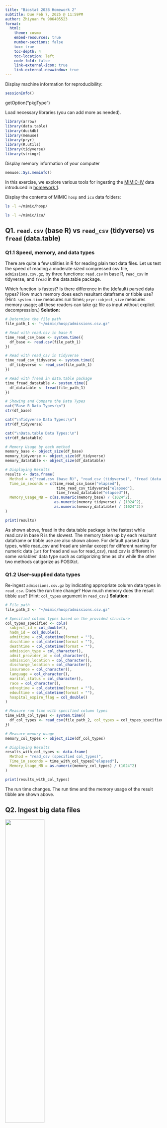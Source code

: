 ```yaml
---
title: "Biostat 203B Homework 2"
subtitle: Due Feb 7, 2025 @ 11:59PM
author: Zhiyuan Yu 906405523
format:
  html:
    theme: cosmo
    embed-resources: true
    number-sections: false
    toc: true
    toc-depth: 4
    toc-location: left
    code-fold: false
    link-external-icon: true
    link-external-newwindow: true
---
```


Display machine information for reproducibility:

```r
sessionInfo()
```

getOption("pkgType")

Load necessary libraries (you can add more as needed).

```r
library(arrow)
library(data.table)
library(duckdb)
library(memuse)
library(pryr)
library(R.utils)
library(tidyverse)
library(stringr)
```

Display memory information of your computer

```r
memuse::Sys.meminfo()
```

In this exercise, we explore various tools for ingesting the [MIMIC-IV](https://physionet.org/content/mimiciv/3.1/) data introduced in [homework 1](https://ucla-biostat-203b.github.io/2025winter/hw/hw1/hw1.html).

Display the contents of MIMIC `hosp` and `icu` data folders:

```bash
ls -l ~/mimic/hosp/
```

```bash
ls -l ~/mimic/icu/
```

## Q1. `read.csv` (base R) vs `read_csv` (tidyverse) vs `fread` (data.table)

### Q1.1 Speed, memory, and data types

There are quite a few utilities in R for reading plain text data files. Let us test the speed of reading a moderate sized compressed csv file, `admissions.csv.gz`, by three functions: `read.csv` in base R, `read_csv` in tidyverse, and `fread` in the data.table package.

Which function is fastest? Is there difference in the (default) parsed data types? How much memory does each resultant dataframe or tibble use? (Hint: `system.time` measures run times; `pryr::object_size` measures memory usage; all these readers can take gz file as input without explicit decompression.) 
**Solution:**
```r
# Determine the file path
file_path_1 <- "~/mimic/hosp/admissions.csv.gz"

# Read with read.csv in base R
time_read_csv_base <- system.time({
  df_base <- read.csv(file_path_1)
})

# Read with read_csv in tidyverse 
time_read_csv_tidyverse <- system.time({
  df_tidyverse <- read_csv(file_path_1)
})

# Read with fread in data.table package
time_fread_datatable <- system.time({
  df_datatable <- fread(file_path_1)
})

# Showing and Compare the Data Types
cat("Base R Data Types:\n")
str(df_base)

cat("\nTidyverse Data Types:\n")
str(df_tidyverse)

cat("\nData.table Data Types:\n")
str(df_datatable)

# Memory Usage by each method
memory_base <- object_size(df_base)
memory_tidyverse <- object_size(df_tidyverse)
memory_datatable <- object_size(df_datatable)

# Displaying Results
results <- data.frame(
  Method = c("read.csv (base R)", "read_csv (tidyverse)", "fread (data.table)"),
  Time_in_seconds = c(time_read_csv_base["elapsed"], 
                       time_read_csv_tidyverse["elapsed"], 
                       time_fread_datatable["elapsed"]),
  Memory_Usage_MB = c(as.numeric(memory_base) / (1024^2),
                      as.numeric(memory_tidyverse) / (1024^2),
                      as.numeric(memory_datatable) / (1024^2))
)

print(results)
```
As shown above, fread in the data.table package is the fastest while read.csv in base R is the slowest. The memory taken up by each resultant dataframe or tibble use are also shown above. For default parsed data types, while read_csv and fread are similar except for different naming for numeric data (`int` for fread and `num` for read_csv), read.csv is different in some variables’ data type such as catigorizing time as chr while the other two methods catigorize as POSIXct.

### Q1.2 User-supplied data types

Re-ingest `admissions.csv.gz` by indicating appropriate column data types in `read_csv`. Does the run time change? How much memory does the result tibble use? (Hint: `col_types` argument in `read_csv`.) 
**Solution:**
```r
# File path
file_path_2 <- "~/mimic/hosp/admissions.csv.gz"

# Specified column types based on the provided structure
col_types_specified <- cols(
  subject_id = col_double(),
  hadm_id = col_double(),
  admittime = col_datetime(format = ""),
  dischtime = col_datetime(format = ""),
  deathtime = col_datetime(format = ""),
  admission_type = col_character(),
  admit_provider_id = col_character(),
  admission_location = col_character(),
  discharge_location = col_character(),
  insurance = col_character(),
  language = col_character(),
  marital_status = col_character(),
  race = col_character(),
  edregtime = col_datetime(format = ""),
  edouttime = col_datetime(format = ""),
  hospital_expire_flag = col_double()
)

# Measure run time with specified column types
time_with_col_types <- system.time({
  df_col_types <- read_csv(file_path_2, col_types = col_types_specified)
})

# Measure memory usage
memory_col_types <- object_size(df_col_types)

# Displaying Results
results_with_col_types <- data.frame(
  Method = "read_csv (specified col_types)",
  Time_in_seconds = time_with_col_types["elapsed"],
  Memory_Usage_MB = as.numeric(memory_col_types) / (1024^2)
)

print(results_with_col_types)
```
The run time changes. The run time and the memory usage of the result tibble are shown above.

## Q2. Ingest big data files

<p align="center">

<img src="./bigfile.png" width="50%"/>

</p>

Let us focus on a bigger file, `labevents.csv.gz`, which is about 130x bigger than `admissions.csv.gz`.

```bash
ls -l ~/mimic/hosp/labevents.csv.gz
```

Display the first 10 lines of this file.

```bash
zcat < ~/mimic/hosp/labevents.csv.gz | head -10
```

### Q2.1 Ingest `labevents.csv.gz` by `read_csv`

<p align="center">

<img src="./readr_logo.png" width="20%"/>

</p>

Try to ingest `labevents.csv.gz` using `read_csv`. What happens? If it takes more than 3 minutes on your computer, then abort the program and report your findings.
**Solution:**
```r
#| eval: false
start_time <- Sys.time()

# Use tryCatch to handle interruptions
result <- tryCatch({
  df_readr <- read_csv("~/mimic/hosp/labevents.csv.gz")
  end_time <- Sys.time()
  
  # Calculate duration
  duration <- as.numeric(difftime(end_time, start_time, units = "secs"))
  
  cat("Ingestion completed in", duration, "seconds.\n")
  cat("Data dimensions:", dim(df_readr), "\n")
  
  return(df_readr)
}, error = function(e) {
  cat("An error occurred:", e$message, "\n")
  return(NULL)
})
```
It took my system more than 3 minutes before it crashed and the process of ingestion did not finish. The reason for this situation was because the file was too large and my laptop does not have enough memory (RAM) to process such large file.

### Q2.2 Ingest selected columns of `labevents.csv.gz` by `read_csv`

Try to ingest only columns `subject_id`, `itemid`, `charttime`, and `valuenum` in `labevents.csv.gz` using `read_csv`. Does this solve the ingestion issue? (Hint: `col_select` argument in `read_csv`.)
**Solution:**
```r
#| eval: false
start_time <- Sys.time()

# Use tryCatch to handle any potential errors
result <- tryCatch({
  # Ingest only selected columns
  df_selected <- read_csv(
    "~/mimic/hosp/labevents.csv.gz",
    col_select = c(subject_id, charttime, itemid, valuenum)
  )
  
  end_time <- Sys.time()
  
  # Calculate duration
  duration <- as.numeric(difftime(end_time, start_time, units = "secs"))
  
  # Display performance and data information
  cat("Ingestion completed in", duration, "seconds.\n")
  cat("Data dimensions:", dim(df_selected), "\n")
  
  return(df_selected)
}, error = function(e) {
  cat("An error occurred:", e$message, "\n")
  return(NULL)
})
```
My program was forced to terminate again since the file was still to large and my laptop did not have enough RAM to ingest the data.

### Q2.3 Ingest a subset of `labevents.csv.gz`

<p align="center">

<img src="./linux_logo.png" width="20%"/>

</p>

Our first strategy to handle this big data file is to make a subset of the `labevents` data. Read the [MIMIC documentation](https://mimic.mit.edu/docs/iv/modules/hosp/labevents/) for the content in data file `labevents.csv`.

In later exercises, we will only be interested in the following lab items: creatinine (50912), potassium (50971), sodium (50983), chloride (50902), bicarbonate (50882), hematocrit (51221), white blood cell count (51301), and glucose (50931) and the following columns: `subject_id`, `itemid`, `charttime`, `valuenum`. Write a Bash command to extract these columns and rows from `labevents.csv.gz` and save the result to a new file `labevents_filtered.csv.gz` in the current working directory. (Hint: Use `zcat <` to pipe the output of `labevents.csv.gz` to `awk` and then to `gzip` to compress the output. Do **not** put `labevents_filtered.csv.gz` in Git! To save render time, you can put `#| eval: false` at the beginning of this code chunk. TA will change it to `#| eval: true` before rendering your qmd file.)
**Solution:** 
```bash
#| eval: false
# Show the headers
zcat ~/mimic/hosp/labevents.csv.gz | head -n 1

# Extract the wanted columns and rows and put them into a new file
zcat < ~/mimic/hosp/labevents.csv.gz |
  awk -F, 'BEGIN {OFS=","; print "subject_id, charttime, itemid, valuenum"}
  NR==1 {next}
  ($5 == 50912 || $5 == 50971 || $5 == 50983 || $5 == 50902 ||
   $5 == 50882 || $5 == 51221 || $5 == 51301 || $5 == 50931) {
    print $2, $5, $7, $10
  }' |
  
gzip > labevents_filtered.csv.gz
```
The file is created

Display the first 10 lines of the new file `labevents_filtered.csv.gz`. How many lines are in this new file, excluding the header? How long does it take `read_csv` to ingest `labevents_filtered.csv.gz`?

**Solution:**
Display the first 10 lines of the new file:
```bash
zcat labevents_filtered.csv.gz | head -n 10
```
Count the lines in the new file:
```bash
zcat labevents_filtered.csv.gz | tail -n +2 | wc -l
```
Measure the time it takes `read_csv` to ingest the new file:
```bash
time Rscript -e "read.csv('labevents_filtered.csv.gz')" > /dev/null 2>&1
```

### Q2.4 Ingest `labevents.csv` by Apache Arrow

<p align="center">

<img src="./arrow_logo.png" width="30%"/>

</p>

Our second strategy is to use [Apache Arrow](https://arrow.apache.org/) for larger-than-memory data analytics. Unfortunately Arrow does not work with gz files directly. First decompress `labevents.csv.gz` to `labevents.csv` and put it in the current working directory (do not add it in git!). To save render time, put `#| eval: false` at the beginning of this code chunk. TA will change it to `#| eval: true` when rendering your qmd file.

Then use [`arrow::open_dataset`](https://arrow.apache.org/docs/r/reference/open_dataset.html) to ingest `labevents.csv`, select columns, and filter `itemid` as in Q2.3. How long does the ingest+select+filter process take? Display the number of rows and the first 10 rows of the result tibble, and make sure they match those in Q2.3. (Hint: use `dplyr` verbs for selecting columns and filtering rows.)

Write a few sentences to explain what is Apache Arrow. Imagine you want to explain it to a layman in an elevator.
**Solution:**
Step 1, unzip the labevents.csv.gz file
```bash
#| eval: false
gunzip -k ~/mimic/hosp/labevents.csv.gz
```
Step 2, measure the time for ingest + select + filter
```r
time_arrow <- system.time({
  dataset <- arrow::open_dataset("~/mimic/hosp/labevents.csv", format = "csv")
  
  result_tibble <- dataset %>%
    select(subject_id, charttime, itemid, valuenum) %>%
    filter(itemid %in% c (50912, 50971, 50983, 50902, 50882, 51221, 
                         51301, 50931)) %>%
    collect()
})

print(time_arrow)
```
Step 3, count the number of rows:
```r
cat("Number of Rows:", nrow(result_tibble), "\n")
```
Step 4, show the first 10 rows:
```r
print(head(result_tibble, 10))
```
Apache Arrow is a method to move and process large amounts of data within a short time. Imagine you bought a large bag of rice from Costco and tried to pour it into a rice bucket. If you are not strong enough to carry the bag and pour the rice directly, you will need to transfer the rice with a small rice cup little by little to the bucket, which could take a long time. Apache Arrow is like a secret strength booster which lets you move the entire bag of rice at once and pour it into the bucket, saving you a lot of time and trouble. Apache Arrow stores data in a format that different tools and programs can understand instantly, making data analysis quicker more efficient, especially when dealing with big files that require insant amount of computer memory.

### Q2.5 Compress `labevents.csv` to Parquet format and ingest/select/filter

<p align="center">

<img src="./parquet_logo.png" width="30%"/>

</p>

Re-write the csv file `labevents.csv` in the binary Parquet format (Hint: [`arrow::write_dataset`](https://arrow.apache.org/docs/r/reference/write_dataset.html).) How large is the Parquet file(s)? How long does the ingest+select+filter process of the Parquet file(s) take? Display the number of rows and the first 10 rows of the result tibble and make sure they match those in Q2.3. (Hint: use `dplyr` verbs for selecting columns and filtering rows.)

Write a few sentences to explain what is the Parquet format. Imagine you want to explain it to a layman in an elevator.
**Solution:**
Step 1, re-write the csv file into binary Parquet format:
```r
labevents_data <- arrow::open_dataset("~/mimic/hosp/labevents.csv", format = "csv")

arrow::write_dataset(labevents_data, path = "labevents_parquet", format = "parquet")
```
Step 2, measure the size of the file:
```bash
du -sh labevents_parquet
```
Step 3, measure the time for ingest + select + filter
```r
time_parquet <- system.time({
  dataset_parquet <- arrow::open_dataset ("labevents_parquet", format = "parquet")

result_tibble_parquet <- dataset_parquet %>%
  select (subject_id, charttime, itemid, valuenum) %>%
  filter(itemid %in% c(50912, 50971, 50983, 50902, 50882, 51221, 
                       51301, 50931)) %>%
  arrange(subject_id, charttime) %>%  
  collect()
})

print(time_parquet)
```
Step 4: display the number of rows:
```r
cat("Number of Rows:", nrow(result_tibble_parquet), "\n")
```
Step 5, display the first 10 rows:
```r
print(head(result_tibble_parquet, 10))
```
Parquet is a method that allow people to efficiently store large datasets. It functions like a higly organized, compressed data package which allow users to process the data within a short time. It’s a useful tool for processing large amount of data since it saves space and speeds up data processing.

### Q2.6 DuckDB

<p align="center">

<img src="./duckdb_logo.png" width="20%"/>

</p>

Ingest the Parquet file, convert it to a DuckDB table by [`arrow::to_duckdb`](https://arrow.apache.org/docs/r/reference/to_duckdb.html), select columns, and filter rows as in Q2.5. How long does the ingest+convert+select+filter process take? Display the number of rows and the first 10 rows of the result tibble and make sure they match those in Q2.3. (Hint: use `dplyr` verbs for selecting columns and filtering rows.)

Write a few sentences to explain what is DuckDB. Imagine you want to explain it to a layman in an elevator.

**Solution:**
Step 1, ingest the Parquet file and convert it to a DuckDB table, and measure the time it takes to finish the process:
```r
parquet_dir <- "labevents_parquet"

process_time <- system.time({
  # Ingest the Parquet dataset
  dataset_parquet <- arrow::open_dataset(parquet_dir, format = "parquet")
  
  # Convert the Arrow dataset to a DuckDB table
  con <- dbConnect(duckdb::duckdb())
  duckdb_table <- arrow::to_duckdb(dataset_parquet, con = con, table_name = "labevents_table")
  
  # Select and filter data
  result_tibble_duckdb <- duckdb_table %>%
    select(subject_id, charttime, itemid, valuenum) %>%
    filter(itemid %in% c(50912, 50971, 50983, 50902, 50882, 51221, 
                         51301, 50931)) %>%
    arrange(subject_id, charttime) %>%  
    collect()
})

cat("\nIngest + Convert + Select + Filter Time:\n")
print(process_time)
```
Step 2, count the number of rows:
```r
cat("\nNumber of Rows:", nrow(result_tibble_duckdb), "\n")
```
Step 3, show the first 10 rows: 
```r
cat("\nFirst 10 Rows:\n")
print(head(result_tibble_duckdb, 10))

# Close DuckDB connection
dbDisconnect(con, shutdown = TRUE)
```
DuckDB is like a lightning-fast, in-memory database that works directly inside your data tools such as R or Python. Consider it as an advanced version of Excel that can handle millions of rows without needing for a big database server. It’s great for doing fast data analysis on laptops and this natural of it makes DuckDB a perfect tool for data scientists to work on large datasets.

## Q3. Ingest and filter `chartevents.csv.gz`

[`chartevents.csv.gz`](https://mimic.mit.edu/docs/iv/modules/icu/chartevents/) contains all the charted data available for a patient. During their ICU stay, the primary repository of a patient’s information is their electronic chart. The `itemid` variable indicates a single measurement type in the database. The `value` variable is the value measured for `itemid`. The first 10 lines of `chartevents.csv.gz` are

```bash
zcat < ~/mimic/icu/chartevents.csv.gz | head -10
```

How many rows? 433 millions.

```bash
#| eval: true
zcat < ~/mimic/icu/chartevents.csv.gz | tail -n +2 | wc -l
```

[`d_items.csv.gz`](https://mimic.mit.edu/docs/iv/modules/icu/d_items/) is the dictionary for the `itemid` in `chartevents.csv.gz`.

```bash
zcat < ~/mimic/icu/d_items.csv.gz | head -10
```

In later exercises, we are interested in the vitals for ICU patients: heart rate (220045), mean non-invasive blood pressure (220181), systolic non-invasive blood pressure (220179), body temperature in Fahrenheit (223761), and respiratory rate (220210). Retrieve a subset of `chartevents.csv.gz` only containing these items, using the favorite method you learnt in Q2.

Document the steps and show code. Display the number of rows and the first 10 rows of the result tibble.
**Solution:**
Step 1: Unzip the file
```bash
#| eval: false
gzip -d -k ~/mimic/icu/chartevents.csv.gz"
```
Step 2: Use arrow::open_dataset to ingest + select + filter the file and show the process time
```r
time_arrow <- system.time({
  dataset <- arrow::open_dataset("~/mimic/icu/chartevents.csv", format = "csv")
  
  result_tibble <- dataset %>%
    select(subject_id, charttime, itemid, valuenum) %>%
    filter(itemid %in% c(220045, 220181, 220179, 223761, 220210)) %>%
    collect()
})

print(time_arrow)
```
Step 3: count the number of rows:
```r
cat("Number of Rows:", nrow(result_tibble), "\n")
```
Step 4: show the first 10 rows:
```r
print(head(result_tibble, 10))
```
